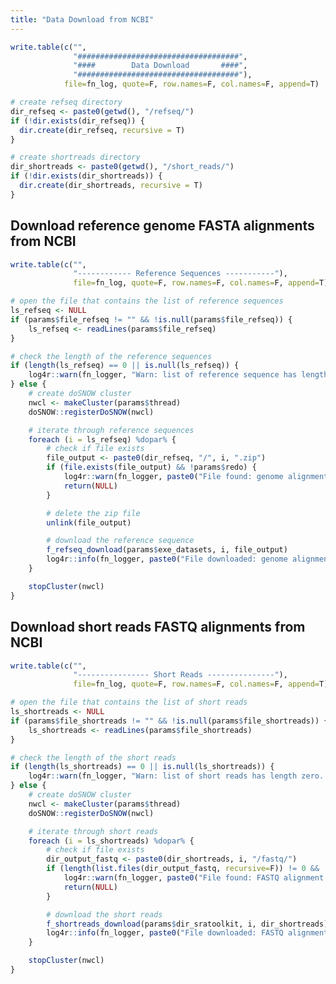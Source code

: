 ```yaml
---
title: "Data Download from NCBI"
---
```


```r
write.table(c("",
              "####################################",
              "####        Data Download       ####",
              "####################################"),
            file=fn_log, quote=F, row.names=F, col.names=F, append=T)

# create refseq directory
dir_refseq <- paste0(getwd(), "/refseq/")
if (!dir.exists(dir_refseq)) {
  dir.create(dir_refseq, recursive = T)
}

# create shortreads directory
dir_shortreads <- paste0(getwd(), "/short_reads/")
if (!dir.exists(dir_shortreads)) {
  dir.create(dir_shortreads, recursive = T)
}
```
## Download reference genome FASTA alignments from NCBI
```r
write.table(c("",
              "------------ Reference Sequences -----------"),
              file=fn_log, quote=F, row.names=F, col.names=F, append=T)

# open the file that contains the list of reference sequences
ls_refseq <- NULL
if (params$file_refseq != "" && !is.null(params$file_refseq)) {
    ls_refseq <- readLines(params$file_refseq)
}

# check the length of the reference sequences
if (length(ls_refseq) == 0 || is.null(ls_refseq)) {
    log4r::warn(fn_logger, "Warn: list of reference sequence has length zero. Skipped.")
} else {
    # create doSNOW cluster
    nwcl <- makeCluster(params$thread)
    doSNOW::registerDoSNOW(nwcl)

    # iterate through reference sequences
    foreach (i = ls_refseq) %dopar% {
        # check if file exists
        file_output <- paste0(dir_refseq, "/", i, ".zip")
        if (file.exists(file_output) && !params$redo) {
            log4r::warn(fn_logger, paste0("File found: genome alignment for ", i, ". Skipped."))
            return(NULL)
        }

        # delete the zip file
        unlink(file_output)

        # download the reference sequence
        f_refseq_download(params$exe_datasets, i, file_output)
        log4r::info(fn_logger, paste0("File downloaded: genome alignment for ", i, "."))
    }

    stopCluster(nwcl)
}
```

## Download short reads FASTQ alignments from NCBI
```r
write.table(c("",
              "---------------- Short Reads ---------------"),
              file=fn_log, quote=F, row.names=F, col.names=F, append=T)

# open the file that contains the list of short reads
ls_shortreads <- NULL
if (params$file_shortreads != "" && !is.null(params$file_shortreads)) {
    ls_shortreads <- readLines(params$file_shortreads)
}

# check the length of the short reads
if (length(ls_shortreads) == 0 || is.null(ls_shortreads)) {
    log4r::warn(fn_logger, "Warn: list of short reads has length zero. Skipped.")
} else {
    # create doSNOW cluster
    nwcl <- makeCluster(params$thread)
    doSNOW::registerDoSNOW(nwcl)

    # iterate through short reads
    foreach (i = ls_shortreads) %dopar% {
        # check if file exists
        dir_output_fastq <- paste0(dir_shortreads, i, "/fastq/")
        if (length(list.files(dir_output_fastq, recursive=F)) != 0 && !params$redo) {
            log4r::warn(fn_logger, paste0("File found: FASTQ alignment for ", i, ". Skipped."))
            return(NULL)
        }

        # download the short reads
        f_shortreads_download(params$dir_sratoolkit, i, dir_shortreads)
        log4r::info(fn_logger, paste0("File downloaded: FASTQ alignment for ", i, "."))
    }

    stopCluster(nwcl)
}
```